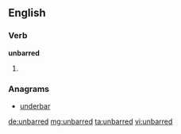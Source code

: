==English==

===Verb===
'''unbarred'''
# {{past of|unbar}}

===Anagrams===
* [[underbar#English|underbar]]

[[de:unbarred]]
[[mg:unbarred]]
[[ta:unbarred]]
[[vi:unbarred]]